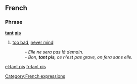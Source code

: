 ==French==

===Phrase===
'''[[tant]] [[pis]]'''
# [[too bad]], [[never mind]]
#: ''- Elle ne sera pas là demain.''
#: ''- Bon, '''tant pis''', ce n'est pas grave, on fera sans elle.''

[[Category:French expressions]]

[[el:tant pis]]
[[fr:tant pis]]